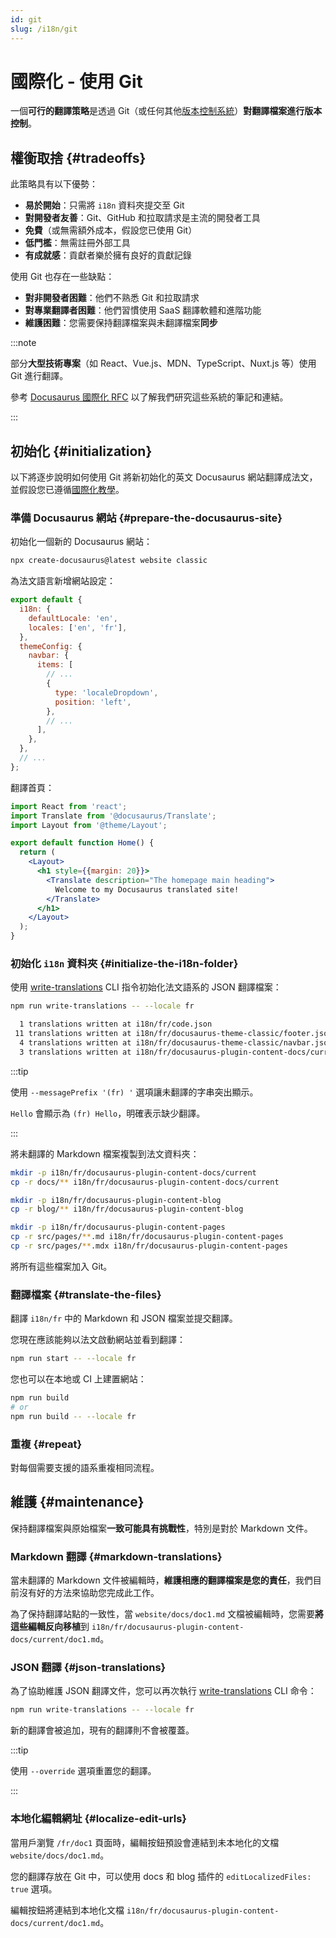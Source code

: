 ```yaml
---
id: git
slug: /i18n/git
---
```


# 國際化 - 使用 Git

一個**可行的翻譯策略**是透過 Git（或任何其他[版本控制系統](https://en.wikipedia.org/wiki/Version_control)）**對翻譯檔案進行版本控制**。

## 權衡取捨 {#tradeoffs}

此策略具有以下優勢：

- **易於開始**：只需將 `i18n` 資料夾提交至 Git
- **對開發者友善**：Git、GitHub 和拉取請求是主流的開發者工具
- **免費**（或無需額外成本，假設您已使用 Git）
- **低門檻**：無需註冊外部工具
- **有成就感**：貢獻者樂於擁有良好的貢獻記錄

使用 Git 也存在一些缺點：

- **對非開發者困難**：他們不熟悉 Git 和拉取請求
- **對專業翻譯者困難**：他們習慣使用 SaaS 翻譯軟體和進階功能
- **維護困難**：您需要保持翻譯檔案與未翻譯檔案**同步**

:::note

部分**大型技術專案**（如 React、Vue.js、MDN、TypeScript、Nuxt.js 等）使用 Git 進行翻譯。

參考 [Docusaurus 國際化 RFC](https://github.com/facebook/docusaurus/issues/3317) 以了解我們研究這些系統的筆記和連結。

:::

## 初始化 {#initialization}

以下將逐步說明如何使用 Git 將新初始化的英文 Docusaurus 網站翻譯成法文，並假設您已遵循[國際化教學](./i18n-tutorial.mdx)。

### 準備 Docusaurus 網站 {#prepare-the-docusaurus-site}

初始化一個新的 Docusaurus 網站：

```bash
npx create-docusaurus@latest website classic
```

為法文語言新增網站設定：

```js title="docusaurus.config.js"
export default {
  i18n: {
    defaultLocale: 'en',
    locales: ['en', 'fr'],
  },
  themeConfig: {
    navbar: {
      items: [
        // ...
        {
          type: 'localeDropdown',
          position: 'left',
        },
        // ...
      ],
    },
  },
  // ...
};
```

翻譯首頁：

```jsx title="src/pages/index.js"
import React from 'react';
import Translate from '@docusaurus/Translate';
import Layout from '@theme/Layout';

export default function Home() {
  return (
    <Layout>
      <h1 style={{margin: 20}}>
        <Translate description="The homepage main heading">
          Welcome to my Docusaurus translated site!
        </Translate>
      </h1>
    </Layout>
  );
}
```

### 初始化 `i18n` 資料夾 {#initialize-the-i18n-folder}

使用 [write-translations](../cli.mdx#docusaurus-write-translations-sitedir) CLI 指令初始化法文語系的 JSON 翻譯檔案：

```bash npm2yarn
npm run write-translations -- --locale fr

  1 translations written at i18n/fr/code.json
 11 translations written at i18n/fr/docusaurus-theme-classic/footer.json
  4 translations written at i18n/fr/docusaurus-theme-classic/navbar.json
  3 translations written at i18n/fr/docusaurus-plugin-content-docs/current.json
```

:::tip

使用 `--messagePrefix '(fr) '` 選項讓未翻譯的字串突出顯示。

`Hello` 會顯示為 `(fr) Hello`，明確表示缺少翻譯。

:::

將未翻譯的 Markdown 檔案複製到法文資料夾：

```bash
mkdir -p i18n/fr/docusaurus-plugin-content-docs/current
cp -r docs/** i18n/fr/docusaurus-plugin-content-docs/current

mkdir -p i18n/fr/docusaurus-plugin-content-blog
cp -r blog/** i18n/fr/docusaurus-plugin-content-blog

mkdir -p i18n/fr/docusaurus-plugin-content-pages
cp -r src/pages/**.md i18n/fr/docusaurus-plugin-content-pages
cp -r src/pages/**.mdx i18n/fr/docusaurus-plugin-content-pages
```

將所有這些檔案加入 Git。

### 翻譯檔案 {#translate-the-files}

翻譯 `i18n/fr` 中的 Markdown 和 JSON 檔案並提交翻譯。

您現在應該能夠以法文啟動網站並看到翻譯：

```bash npm2yarn
npm run start -- --locale fr
```

您也可以在本地或 CI 上建置網站：

```bash npm2yarn
npm run build
# or
npm run build -- --locale fr
```

### 重複 {#repeat}

對每個需要支援的語系重複相同流程。

## 維護 {#maintenance}

保持翻譯檔案與原始檔案**一致可能具有挑戰性**，特別是對於 Markdown 文件。

### Markdown 翻譯 {#markdown-translations}

當未翻譯的 Markdown 文件被編輯時，**維護相應的翻譯檔案是您的責任**，我們目前沒有好的方法來協助您完成此工作。

為了保持翻譯站點的一致性，當 `website/docs/doc1.md` 文檔被編輯時，您需要**將這些編輯反向移植**到 `i18n/fr/docusaurus-plugin-content-docs/current/doc1.md`。

### JSON 翻譯 {#json-translations}

為了協助維護 JSON 翻譯文件，您可以再次執行 [write-translations](../cli.mdx#docusaurus-write-translations-sitedir) CLI 命令：

```bash npm2yarn
npm run write-translations -- --locale fr
```

新的翻譯會被追加，現有的翻譯則不會被覆蓋。

:::tip

使用 `--override` 選項重置您的翻譯。

:::

### 本地化編輯網址 {#localize-edit-urls}

當用戶瀏覽 `/fr/doc1` 頁面時，編輯按鈕預設會連結到未本地化的文檔 `website/docs/doc1.md`。

您的翻譯存放在 Git 中，可以使用 docs 和 blog 插件的 `editLocalizedFiles: true` 選項。

編輯按鈕將連結到本地化文檔 `i18n/fr/docusaurus-plugin-content-docs/current/doc1.md`。